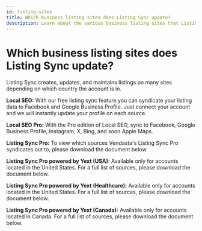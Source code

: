 ```yaml
---
id: listing-sites
title: Which business listing sites does Listing Sync update?
description: Learn about the various business listing sites that Listing Sync updates based on your product tier and location.
---
```


# Which business listing sites does Listing Sync update?

Listing Sync creates, updates, and maintains listings on many sites depending on which country the account is in.

**Local SEO:** With our free listing sync feature you can syndicate your listing data to Facebook and Google Business Profile. Just connect your account and we will instantly update your profile on each source.

**Local SEO Pro:** With the Pro edition of Local SEO, sync to Facebook, Google Business Profile, Instagram, X, Bing, and soon Apple Maps.

**Listing Sync Pro:** To view which sources Vendasta's Listing Sync Pro syndicates out to, please download the document below.

**Listing Sync Pro powered by Yext (USA):** Available only for accounts located in the United States. For a full list of sources, please download the document below.

**Listing Sync Pro powered by Yext (Healthcare):** Available only for accounts located in the United States. For a full list of sources, please download the document below.

**Listing Sync Pro powered by Yext (Canada):** Available only for accounts located in Canada. For a full list of sources, please download the document below.